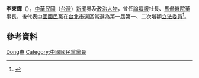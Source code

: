 {{Otheruses|other=名为李东辉的其他人物|李东辉}}
{{Infobox_officeholder
| name = 李東輝
| image name =
| width = 
| now = 中華民國（台灣）政治人士 
| period = 
| Sex = 男 
| Native place = 
| date of birth = 
| party = {{Kmt|19px}}
| place of birth = 
| educate = 
*淡水中學畢業
| past = 
*論壇報社長
*馬偕醫院董事長
*第一屆第一次增額立法委員<br><span style="color: blue;">（1973年－1976年）</span>
*第一屆第二次增額立法委員<br><span style="color: blue;">（1976年－1981年）</span>
}}
'''李東輝'''（{{bd|1922年|}}），[[中華民國|中華民國]]（[[台灣|台灣]]）[[新聞|新聞]]界及[[政治人物|政治人物]]，曾任[[論壇報|論壇報]]社長、[[馬偕醫院|馬偕醫院]]董事長，後代表[[中國國民黨|中國國民黨]]在[[台北市|台北市]]選區當選為第一屆第一、二次增額[[立法委員|立法委員]]<ref>{{Cite web |url=http://npl.ly.gov.tw/do/www/commissionerInfo?id=1255&expireBack=01&expire=01&act=exp&keyword=&orderBy=name&nameOrder=true&eleDisOrder=false |title=立法院國會圖書館 第１屆立法委員個人資料 李東輝 |access-date=2008-08-02 |archive-date=2016-03-04 |archive-url=https://web.archive.org/web/20160304092223/http://npl.ly.gov.tw/do/www/commissionerInfo?id=1255&expireBack=01&expire=01&act=exp&keyword=&orderBy=name&nameOrder=true&eleDisOrder=false |dead-url=no }}</ref>。

== 參考資料 ==
{{reflist}}

{{中華民國第一屆第一次增額立法委員}}
{{中華民國第一屆第二次增額立法委員}}

{{Authority control}}
{{DEFAULTSORT:Li李}}
[[Category:李姓|Dong東]]
[[Category:中國國民黨黨員|Category:中國國民黨黨員]]